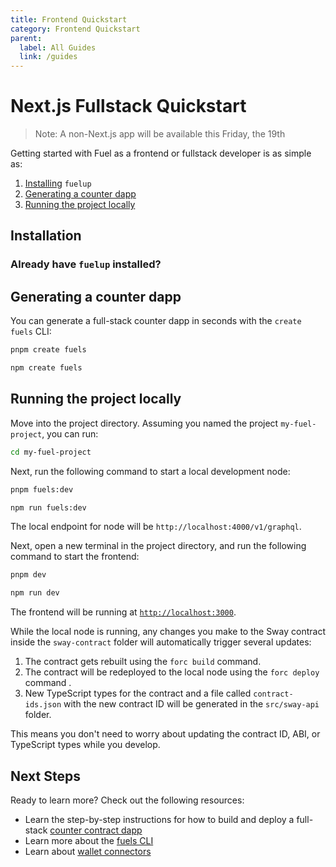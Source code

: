 ```yaml
---
title: Frontend Quickstart
category: Frontend Quickstart
parent:
  label: All Guides
  link: /guides
---
```


# Next.js Fullstack Quickstart

> Note: A non-Next.js app will be available this Friday, the 19th

Getting started with Fuel as a frontend or fullstack developer is as simple as:

1. [Installing](#installation) `fuelup`
2. [Generating a counter dapp](#generating-a-counter-dapp)
3. [Running the project locally](#running-the-project-locally)

## Installation

<TextImport
  file="../installation/index.mdx"
  comment="install_fuelup"
  commentType="{/*"
/>

<CodeImport
  file="../installation/index.mdx"
  comment="install_fuelup_command"
  commentType="{/*"
  lang="sh"
  trim="true"
/>

<TextImport
  file="../counter-dapp/building-a-smart-contract.mdx"
  comment="install_help"
  commentType="{/*"
/>

<TextImport
  file="../installation/index.mdx"
  comment="install_VSCode_extensions"
  commentType="{/*"
/>

### Already have `fuelup` installed?

<TextImport
  file="../counter-dapp/building-a-smart-contract.mdx"
  comment="already_installed"
  commentType="{/*"
/>

## Generating a counter dapp

You can generate a full-stack counter dapp in seconds with the `create fuels` CLI:

<CodeTabs>

```sh
pnpm create fuels
```

```sh
npm create fuels
```

</CodeTabs>

## Running the project locally

Move into the project directory. Assuming you named the project `my-fuel-project`, you can run:

```sh
cd my-fuel-project
```

Next, run the following command to start a local development node:

<CodeTabs>

```sh
pnpm fuels:dev
```

```sh
npm run fuels:dev
```

</CodeTabs>

The local endpoint for node will be `http://localhost:4000/v1/graphql`.

Next, open a new terminal in the project directory, and run the following command to start the frontend:

<CodeTabs>

```sh
pnpm dev
```

```sh
npm run dev
```

</CodeTabs>

The frontend will be running at [`http://localhost:3000`](http://localhost:3000).

While the local node is running, any changes you make to the Sway contract inside the `sway-contract` folder will automatically trigger several updates:

1. The contract gets rebuilt using the `forc build` command.
2. The contract will be redeployed to the local node using the `forc deploy` command .
3. New TypeScript types for the contract and a file called `contract-ids.json` with the new contract ID will be generated in the `src/sway-api` folder.

This means you don't need to worry about updating the contract ID, ABI, or TypeScript types while you develop.

## Next Steps

Ready to learn more? Check out the following resources:

- Learn the step-by-step instructions for how to build and deploy a full-stack [counter contract dapp](/guides/counter-dapp)
- Learn more about the [fuels CLI](/docs/fuels-ts/fuels-cli)
- Learn about [wallet connectors](/docs/wallet/dev/connectors/)
